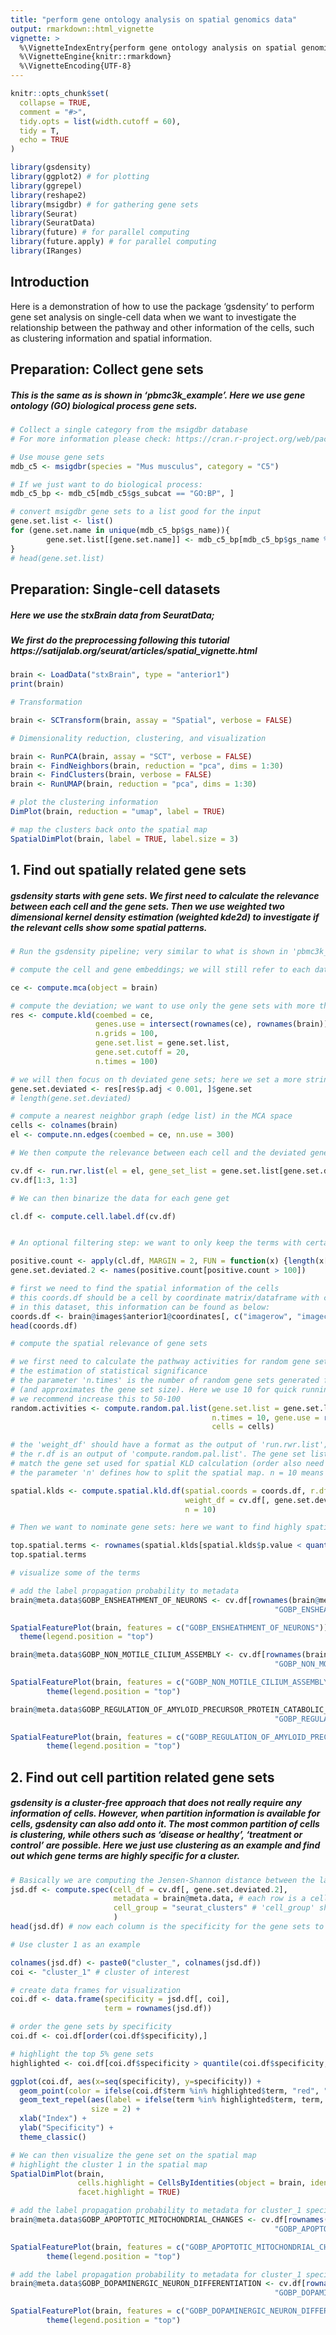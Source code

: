 ```yaml
---
title: "perform gene ontology analysis on spatial genomics data"
output: rmarkdown::html_vignette
vignette: >
  %\VignetteIndexEntry{perform gene ontology analysis on spatial genomics data}
  %\VignetteEngine{knitr::rmarkdown}
  %\VignetteEncoding{UTF-8}
---
```


```r
knitr::opts_chunk$set(
  collapse = TRUE,
  comment = "#>",
  tidy.opts = list(width.cutoff = 60), 
  tidy = T,
  echo = TRUE
)
```

```r
library(gsdensity)
library(ggplot2) # for plotting
library(ggrepel)
library(reshape2)
library(msigdbr) # for gathering gene sets
library(Seurat)
library(SeuratData)
library(future) # for parallel computing
library(future.apply) # for parallel computing
library(IRanges)
```

## Introduction

Here is a demonstration of how to use the package 'gsdensity' to perform gene set analysis on single-cell data when we want to investigate the relationship between the pathway and other information of the cells, such as clustering information and spatial information.

## Preparation: Collect gene sets

##### This is the same as is shown in 'pbmc3k_example'. Here we use gene ontology (GO) biological process gene sets.

```r

# Collect a single category from the msigdbr database
# For more information please check: https://cran.r-project.org/web/packages/msigdbr/vignettes/msigdbr-intro.html

# Use mouse gene sets
mdb_c5 <- msigdbr(species = "Mus musculus", category = "C5")

# If we just want to do biological process:
mdb_c5_bp <- mdb_c5[mdb_c5$gs_subcat == "GO:BP", ]

# convert msigdbr gene sets to a list good for the input
gene.set.list <- list()
for (gene.set.name in unique(mdb_c5_bp$gs_name)){
        gene.set.list[[gene.set.name]] <- mdb_c5_bp[mdb_c5_bp$gs_name %in% gene.set.name, ]$gene_symbol
}
# head(gene.set.list)

```


## Preparation: Single-cell datasets

##### Here we use the stxBrain data from SeuratData;
##### We first do the preprocessing following this tutorial https://satijalab.org/seurat/articles/spatial_vignette.html

```r
brain <- LoadData("stxBrain", type = "anterior1")
print(brain)

# Transformation

brain <- SCTransform(brain, assay = "Spatial", verbose = FALSE)

```

```r
# Dimensionality reduction, clustering, and visualization

brain <- RunPCA(brain, assay = "SCT", verbose = FALSE)
brain <- FindNeighbors(brain, reduction = "pca", dims = 1:30)
brain <- FindClusters(brain, verbose = FALSE)
brain <- RunUMAP(brain, reduction = "pca", dims = 1:30)

# plot the clustering information
DimPlot(brain, reduction = "umap", label = TRUE)

```

```r

# map the clusters back onto the spatial map
SpatialDimPlot(brain, label = TRUE, label.size = 3)

```


## 1. Find out spatially related gene sets

##### gsdensity starts with gene sets. We first need to calculate the relevance between each cell and the gene sets. Then we use weighted two dimensional kernel density estimation (weighted kde2d) to investigate if the relevant cells show some spatial patterns.



```r
# Run the gsdensity pipeline; very similar to what is shown in 'pbmc3k_example'

# compute the cell and gene embeddings; we will still refer to each data point as a 'cell' although it is actually mixtures of cells in 10x visium.

ce <- compute.mca(object = brain)

# compute the deviation; we want to use only the gene sets with more than 20 genes
res <- compute.kld(coembed = ce, 
                   genes.use = intersect(rownames(ce), rownames(brain)), 
                   n.grids = 100, 
                   gene.set.list = gene.set.list,
                   gene.set.cutoff = 20,
                   n.times = 100)

# we will then focus on th deviated gene sets; here we set a more stringent alpha level cutoff
gene.set.deviated <- res[res$p.adj < 0.001, ]$gene.set
# length(gene.set.deviated)

# compute a nearest neighbor graph (edge list) in the MCA space
cells <- colnames(brain)
el <- compute.nn.edges(coembed = ce, nn.use = 300)

# We then compute the relevance between each cell and the deviated gene sets

cv.df <- run.rwr.list(el = el, gene_set_list = gene.set.list[gene.set.deviated], cells = cells)
cv.df[1:3, 1:3]

# We can then binarize the data for each gene get

cl.df <- compute.cell.label.df(cv.df)


# An optional filtering step: we want to only keep the terms with certain numbers of positive cells; here we use 100

positive.count <- apply(cl.df, MARGIN = 2, FUN = function(x) {length(x[x == "positive"])})
gene.set.deviated.2 <- names(positive.count[positive.count > 100])

```

```r

# first we need to find the spatial information of the cells
# this coords.df should be a cell by coordinate matrix/dataframe with cells in rows and coordinates in columns
# in this dataset, this information can be found as below:
coords.df <- brain@images$anterior1@coordinates[, c("imagerow", "imagecol")]
head(coords.df)

# compute the spatial relevance of gene sets

# we first need to calculate the pathway activities for random gene sets, for controling 
# the estimation of statistical significance
# the parameter 'n.times' is the number of random gene sets generated for each real gene set 
# (and approximates the gene set size). Here we use 10 for quick running purposes. In real analysis,
# we recommend increase this to 50-100
random.activities <- compute.random.pal.list(gene.set.list = gene.set.list[gene.set.deviated.2], 
                                             n.times = 10, gene.use = rownames(brain), el = el, 
                                             cells = cells)

# the 'weight_df' should have a format as the output of 'run.rwr.list'; here we use the terms with at least 100 positive cells
# the r.df is an output of 'compute.random.pal.list'. The gene set list used for running 'compute.random.pal.list' must
# match the gene set used for spatial KLD calculation (order also need to be the same)
# the parameter 'n' defines how to split the spatial map. n = 10 means that 10 splits are made in each dimension (total 100 grids) for the kde process

spatial.klds <- compute.spatial.kld.df(spatial.coords = coords.df, r.df = random.activities,
                                       weight_df = cv.df[, gene.set.deviated.2], 
                                       n = 10)

# Then we want to nominate gene sets: here we want to find highly spatially related gene sets

top.spatial.terms <- rownames(spatial.klds[spatial.klds$p.value < quantile(spatial.klds$p.value, 0.2), ])
top.spatial.terms

```

```r
# visualize some of the terms

# add the label propagation probability to metadata
brain@meta.data$GOBP_ENSHEATHMENT_OF_NEURONS <- cv.df[rownames(brain@meta.data), 
                                                           "GOBP_ENSHEATHMENT_OF_NEURONS"]

SpatialFeaturePlot(brain, features = c("GOBP_ENSHEATHMENT_OF_NEURONS")) + 
  theme(legend.position = "top")

```


```r

brain@meta.data$GOBP_NON_MOTILE_CILIUM_ASSEMBLY <- cv.df[rownames(brain@meta.data), 
                                                           "GOBP_NON_MOTILE_CILIUM_ASSEMBLY"]

SpatialFeaturePlot(brain, features = c("GOBP_NON_MOTILE_CILIUM_ASSEMBLY")) + 
        theme(legend.position = "top")


```



```r

brain@meta.data$GOBP_REGULATION_OF_AMYLOID_PRECURSOR_PROTEIN_CATABOLIC_PROCESS <- cv.df[rownames(brain@meta.data), 
                                                           "GOBP_REGULATION_OF_AMYLOID_PRECURSOR_PROTEIN_CATABOLIC_PROCESS"]

SpatialFeaturePlot(brain, features = c("GOBP_REGULATION_OF_AMYLOID_PRECURSOR_PROTEIN_CATABOLIC_PROCESS")) + 
        theme(legend.position = "top")


```



## 2. Find out cell partition related gene sets

##### gsdensity is a cluster-free approach that does not really require any information of cells. However, when partition information is available for cells, gsdensity can also add onto it. The most common partition of cells is clustering, while others such as 'disease or healthy', 'treatment or control' are possible. Here we just use clustering as an example and find out which gene terms are highly specific for a cluster.


```r

# Basically we are computing the Jensen-Shannon distance between the label propagation probability (for each gene set) and the cell identity (does or does not belong to the partition/cluster)
jsd.df <- compute.spec(cell_df = cv.df[, gene.set.deviated.2], 
                       metadata = brain@meta.data, # each row is a cell; columns include partition information
                       cell_group = "seurat_clusters" # 'cell_group' should use a column name in the metadata as the input
                       )
head(jsd.df) # now each column is the specificity for the gene sets to the very cluster

```


```r


# Use cluster 1 as an example

colnames(jsd.df) <- paste0("cluster_", colnames(jsd.df))
coi <- "cluster_1" # cluster of interest

# create data frames for visualization
coi.df <- data.frame(specificity = jsd.df[, coi], 
                     term = rownames(jsd.df))

# order the gene sets by specificity
coi.df <- coi.df[order(coi.df$specificity),]

# highlight the top 5% gene sets
highlighted <- coi.df[coi.df$specificity > quantile(coi.df$specificity, 0.95), ]

ggplot(coi.df, aes(x=seq(specificity), y=specificity)) + 
  geom_point(color = ifelse(coi.df$term %in% highlighted$term, "red", "black")) + 
  geom_text_repel(aes(label = ifelse(term %in% highlighted$term, term, "")), 
                  size = 2) + 
  xlab("Index") + 
  ylab("Specificity") + 
  theme_classic()

```

```r
# We can then visualize the gene set on the spatial map
# highlight the cluster 1 in the spatial map
SpatialDimPlot(brain, 
               cells.highlight = CellsByIdentities(object = brain, idents = c(1)), 
               facet.highlight = TRUE)

```

```r

# add the label propagation probability to metadata for cluster_1 specific terms
brain@meta.data$GOBP_APOPTOTIC_MITOCHONDRIAL_CHANGES <- cv.df[rownames(brain@meta.data), 
                                                           "GOBP_APOPTOTIC_MITOCHONDRIAL_CHANGES"]

SpatialFeaturePlot(brain, features = c("GOBP_APOPTOTIC_MITOCHONDRIAL_CHANGES")) + 
        theme(legend.position = "top")


```
```r

# add the label propagation probability to metadata for cluster_1 specific terms
brain@meta.data$GOBP_DOPAMINERGIC_NEURON_DIFFERENTIATION <- cv.df[rownames(brain@meta.data), 
                                                           "GOBP_DOPAMINERGIC_NEURON_DIFFERENTIATION"]

SpatialFeaturePlot(brain, features = c("GOBP_DOPAMINERGIC_NEURON_DIFFERENTIATION")) + 
        theme(legend.position = "top")


```

